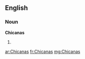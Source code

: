 ==English==

===Noun===
'''Chicanas'''

# {{plural of|[[Chicana]]}}

[[ar:Chicanas]]
[[fr:Chicanas]]
[[mg:Chicanas]]